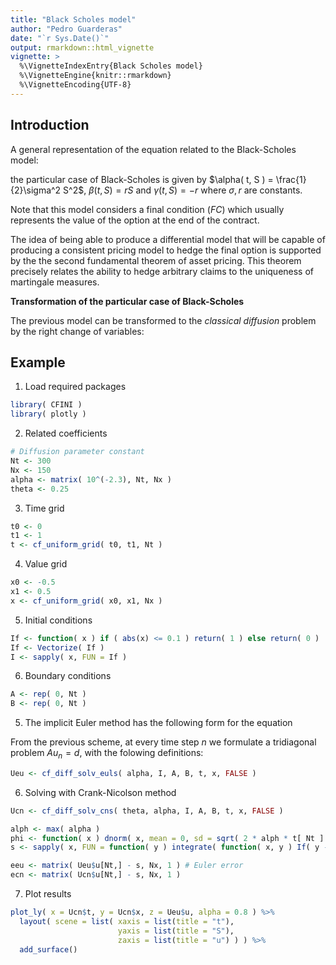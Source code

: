 ```yaml
---
title: "Black Scholes model"
author: "Pedro Guarderas"
date: "`r Sys.Date()`"
output: rmarkdown::html_vignette
vignette: >
  %\VignetteIndexEntry{Black Scholes model}
  %\VignetteEngine{knitr::rmarkdown}
  %\VignetteEncoding{UTF-8}
---
```


## Introduction

<!-- move to a theory appendix? -->

A general representation of the equation related to the Black-Scholes model:

\begin{equation}
\left\{
\begin{array}{ll}
\dfrac{\partial V}{\partial t}( t, S ) +
\alpha( t, S ) \dfrac{\partial^2 V}{\partial S^2}( t, S ) +
\beta( t, S ) \dfrac{\partial V}{\partial S}( t, S ) + 
\gamma( t, S ) V( t, S ) = 0 & \forall ( t, S ) \in [0,T] \times [ S_l, S_h ] \\
\text{FC:} & \\
V( T, S ) = V_0( S ) & \forall S \in [ S_l, S_h ] \\
\text{BC:} & \\
V( t, S_l ) = v_1( t ) & \forall t \in [ 0, T ] \\
V( t, S_h ) = v_2( t ) & \forall t \in [ 0, T ]
\end{array} 
\right.
\end{equation}

<!-- ?? the particular ...? -->
the particular case of Black-Scholes is given by 
$\alpha( t, S ) = \frac{1}{2}\sigma^2 S^2$, $\beta( t, S ) = r S$ and $\gamma( t, S ) = -r$
where $\sigma, r$ are constants. 

Note that this model considers a final condition (*FC*) which usually represents the value of the
option at the end of the contract. 

<!-- second? -->
<!-- relates? -->
<!-- See pages 83 and 88 of  -->
<!-- Capiński, Zastawniak, *Mathematics for ﬁnance : an introduction to ﬁnancial engineering* (ISBN 1-85233-330-8) -->
The idea of being able to produce a differential model that will be capable of producing a
consistent pricing model to hedge the final option is supported by the the second fundamental
theorem of asset pricing. This theorem precisely relates the ability to hedge arbitrary claims to
the uniqueness of martingale measures.

**Transformation of the particular case of Black-Scholes**

<!-- ?? right change -->
The previous model can be transformed to the *classical diffusion* problem by the right change of
variables:

\begin{equation}
V( t, S ) = e^{\alpha x + \beta \tau} u( x, t )\\
\alpha = -\frac{1}{2}\left( \frac{2r}{\sigma^2}  - 1 \right) \\
\beta = -\frac{1}{4}\left( \frac{2r}{\sigma^2} + 1 \right)^2 \\
S = e^x \\
t = T - \frac{2 \tau}{\sigma^2}
\end{equation}


## Example

1. Load required packages

```r
library( CFINI )
library( plotly )
```

<!-- ?? Define related(?) coefficients-->
2. Related coefficients
```r
# Diffusion parameter constant
Nt <- 300
Nx <- 150
alpha <- matrix( 10^(-2.3), Nt, Nx )
theta <- 0.25
```

<!-- ??Create time grid [timeline?]-->
3. Time grid
```r
t0 <- 0
t1 <- 1
t <- cf_uniform_grid( t0, t1, Nt )
```

<!-- ?? create value grid -->
4. Value grid
```r
x0 <- -0.5
x1 <- 0.5
x <- cf_uniform_grid( x0, x1, Nx )
```

<!-- ?? Define initial conditions [further describe "initial"]-->
5. Initial conditions
```r
If <- function( x ) if ( abs(x) <= 0.1 ) return( 1 ) else return( 0 )
If <- Vectorize( If )
I <- sapply( x, FUN = If )
```

<!-- ?? Set boundary conditions -->
6. Boundary conditions
```r
A <- rep( 0, Nt )
B <- rep( 0, Nt )
```

<!-- ?? This is theory? move to another section? restart numbering? -->

\begin{equation}
A = \begin{bmatrix}
b_1 & a_1 & 0 & 0 & \cdots & 0 \\
c_1 & b_2 & a_2 & 0 & \cdots & 0 \\
0 & c_2 & b_3 & a_3 & \cdots & 0 \\
\vdots & \vdots & \ddots & \ddots & \ddots & \vdots \\
0 & 0 & \cdots & c_{n-2} & b_{n-1} & a_{n-1} \\
0 & 0 & \cdots & 0 & c_{n-1} & b_n
\end{bmatrix}
\end{equation}

<!-- ?? provides an equation of form -->
5. The implicit Euler method has the following form for the equation
\begin{equation}
u_{n+1,i} - u_{n,i} = \lambda_{n, i} ( u_{n+1,i+1} - 2 u_{n+1,i} + u_{n+1,i-1} ) +
\rho_{n,i} ( u_{n+1,i+1/2} - u_{n+1,i-1/2} ) + 
\gamma_{n,i} u_{n+1,i}
\end{equation}

<!-- ?? -->
<!-- From this equation, -->
From the previous scheme, at every time step $n$ we formulate a tridiagonal problem $A u_n = d$,
with the folowing definitions:

\begin{eqnarray}
\lambda_{n, i} & = & \alpha_{n, i} \frac{\Delta t_n}{\Delta x_{i}\ \Delta x_{i+1}} \\
\rho_{n, i} & = & \beta_{n, i} \frac{\Delta t_n}{2(x_{i+1} - x_{i})} \\
a_i & = & -\lambda_{n,i} \\
b_i & = & 1 + 2 \lambda_{n,i} \\
c_i & = & -\lambda_{n,i} \\
d_i & = & u_{n,i}
\end{eqnarray}

```r
Ueu <- cf_diff_solv_euls( alpha, I, A, B, t, x, FALSE )
```

6. Solving with Crank-Nicolson method

\begin{equation}
u_{n+1,i} + \theta (  \lambda^2_{n,i} \Delta_x u_{n+1,i+1} -  \lambda^1_{n,i} \Delta_x u_{n+1,i} ) =
u_{n,i} + ( 1 - \theta ) (  \lambda^2_{n,i} \Delta_x u_{n,i+1} -  \lambda^1_{n,i} \Delta_x u_{n,i} )
\end{equation}

\begin{eqnarray}
\lambda^1_{n,i} & = & \alpha_{n, i} \frac{\Delta t_n}{\Delta x_{i}\ \Delta x_{i+1}} \\
\lambda^2_{n,i} & = & \alpha_{n, i} \frac{\Delta t_n}{\Delta x_{i+1}\ \Delta x_{i+1}} \\
a_i & = & -\theta \lambda^1_{n,i} \\
b_i & = & 1 + \theta ( \lambda^1_{n,i} + \lambda^2_{n,i} ) \\
c_i & = & -\theta \lambda^2_{n,i} \\
d_i & = & u_{n,i} + ( 1 - \theta ) (  \lambda^2_{n,i} \Delta_x u_{n,i+1} -  \lambda^1_{n,i} \Delta_x u_{n,i} )
\end{eqnarray}

```r
Ucn <- cf_diff_solv_cns( theta, alpha, I, A, B, t, x, FALSE )
```

```r
alph <- max( alpha )
phi <- function( x ) dnorm( x, mean = 0, sd = sqrt( 2 * alph * t[ Nt ] ) )
s <- sapply( x, FUN = function( y ) integrate( function( x, y ) If( y - x ) * phi( x ), -Inf, Inf, y )$value )

eeu <- matrix( Ueu$u[Nt,] - s, Nx, 1 ) # Euler error
ecn <- matrix( Ucn$u[Nt,] - s, Nx, 1 )

```

7. Plot results
```r
plot_ly( x = Ucn$t, y = Ucn$x, z = Ueu$u, alpha = 0.8 ) %>% 
  layout( scene = list( xaxis = list(title = "t"),
                        yaxis = list(title = "S"),
                        zaxis = list(title = "u") ) ) %>%
  add_surface()
```

